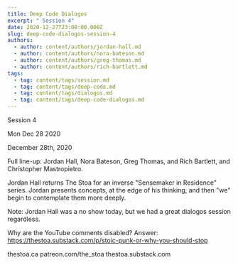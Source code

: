 ```yaml
---
title: Deep Code Dialogos
excerpt: " Session 4"
date: 2020-12-27T23:00:00.000Z
slug: deep-code-dialogos-session-4
authors:
  - author: content/authors/jordan-hall.md
  - author: content/authors/nora-bateson.md
  - author: content/authors/greg-thomas.md
  - author: content/authors/rich-bartlett.md
tags:
  - tag: content/tags/session.md
  - tag: content/tags/deep-code.md
  - tag: content/tags/dialogos.md
  - tag: content/tags/deep-code-dialogos.md
---
```




 Session 4

Mon Dec 28 2020

December 28th, 2020

Full line-up: Jordan Hall, Nora Bateson, Greg Thomas, and Rich Bartlett, and Christopher Mastropietro.

Jordan Hall returns The Stoa for an inverse "Sensemaker in Residence" series. Jordan presents concepts, at the edge of his thinking, and then "we" begin to contemplate them more deeply.

Note: Jordan Hall was a no show today, but we had a great dialogos session regardless. 

Why are the YouTube comments disabled? Answer: https://thestoa.substack.com/p/stoic-punk-or-why-you-should-stop

thestoa.ca
patreon.com/the_stoa
thestoa.substack.com


